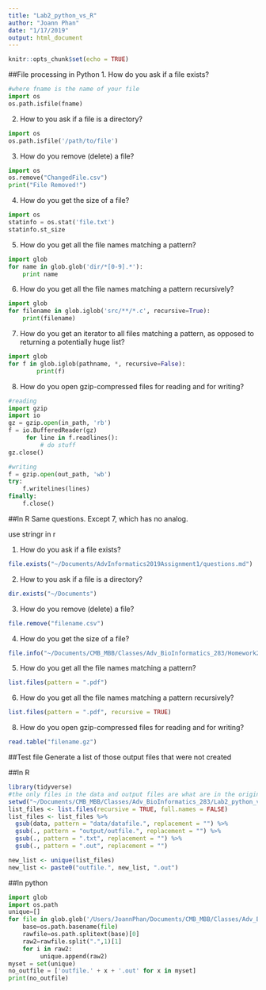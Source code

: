 ```yaml
---
title: "Lab2_python_vs_R"
author: "Joann Phan"
date: "1/17/2019"
output: html_document
---
```


```r
knitr::opts_chunk$set(echo = TRUE)
```

##File processing in Python
1. How do you ask if a file exists?
```python
#where fname is the name of your file
import os
os.path.isfile(fname) 
```

2. How to you ask if a file is a directory?
```python
import os
os.path.isfile('/path/to/file')
```

3. How do you remove (delete) a file?
```python
import os
os.remove("ChangedFile.csv")
print("File Removed!")
```

4. How do you get the size of a file?
```python
import os
statinfo = os.stat('file.txt')
statinfo.st_size
```

5. How do you get all the file names matching a pattern?
```python
import glob
for name in glob.glob('dir/*[0-9].*'):
    print name
```

6. How do you get all the file names matching a pattern recursively?
```python
import glob
for filename in glob.iglob('src/**/*.c', recursive=True):
    print(filename)
```

7. How do you get an iterator to all files matching a pattern, as opposed to returning a potentially huge list?
```python
import glob
for f in glob.iglob(pathname, *, recursive=False):
        print(f)
```

8. How do you open gzip-compressed files for reading and for writing?
```python
#reading
import gzip
import io
gz = gzip.open(in_path, 'rb')
f = io.BufferedReader(gz)
     for line in f.readlines():
         # do stuff
gz.close()

#writing
f = gzip.open(out_path, 'wb')
try:
    f.writelines(lines)
finally:
    f.close()
```

##In R
Same questions. Except 7, which has no analog.

use stringr in r

1. How do you ask if a file exists?
```r
file.exists("~/Documents/AdvInformatics2019Assignment1/questions.md")
```

2. How to you ask if a file is a directory?
```r
dir.exists("~/Documents")
```

3. How do you remove (delete) a file?
```r
file.remove("filename.csv")
```

4. How do you get the size of a file?
```r
file.info("~/Documents/CMB_MBB/Classes/Adv_BioInformatics_283/Homework2.Rmd")
```

5. How do you get all the file names matching a pattern?
```r
list.files(pattern = ".pdf")
```

6. How do you get all the file names matching a pattern recursively?
```r
list.files(pattern = ".pdf", recursive = TRUE)
```

8. How do you open gzip-compressed files for reading and for writing?
```r
read.table("filename.gz")
```

##Test file
Generate a list of those output files that were not created

##In R
```r
library(tidyverse)
#the only files in the data and output files are what are in the original downloaded file
setwd("~/Documents/CMB_MBB/Classes/Adv_BioInformatics_283/Lab2_python_vs_R/lab2data/")
list_files <- list.files(recursive = TRUE, full.names = FALSE)
list_files <- list_files %>%
  gsub(data, pattern = "data/datafile.", replacement = "") %>%
  gsub(., pattern = "output/outfile.", replacement = "") %>%
  gsub(., pattern = ".txt", replacement = "") %>%
  gsub(., pattern = ".out", replacement = "")

new_list <- unique(list_files)
new_list <- paste0("outfile.", new_list, ".out")
```

##In python
```python
import glob
import os.path
unique=[]
for file in glob.glob('/Users/JoannPhan/Documents/CMB_MBB/Classes/Adv_BioInformatics_283/Lab2_python_vs_R/lab2data/*/*'):
 	base=os.path.basename(file)
 	rawfile=os.path.splitext(base)[0]
 	raw2=rawfile.split(".",1)[1]
 	for i in raw2:
		 unique.append(raw2)
myset = set(unique)
no_outfile = ['outfile.' + x + '.out' for x in myset]
print(no_outfile)
```
